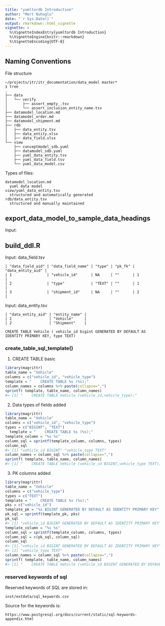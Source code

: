 ```yaml
---
title: "yumltordb Introduction"
author: "Mert Nuhoglu"
date: "`r Sys.Date()`"
output: rmarkdown::html_vignette
vignette: >
  %\VignetteIndexEntry{yumltordb Introduction}
  %\VignetteEngine{knitr::rmarkdown}
  %\VignetteEncoding{UTF-8}
---
```


## Naming Conventions

File structure

    ~/projects/itr/itr_documentation/data_model master*
    ❯ tree
    .
    ├── data
    │   └── verify
    │       ├── assert_empty_.tsv
    │       └── assert_inclusion_entity_name.tsv
    ├── datamodel_location.md
    ├── datamodel_order.md
    ├── datamodel_shipment.md
    ├── rdb
    │   ├── data_entity.tsv
    │   ├── data_entity.xlsx
    │   ├── data_field.xlsx
    └── view
        ├── conceptmodel_sdb.yuml
        ├── datamodel_sdb.yuml
        ├── yuml_data_entity.tsv
        ├── yuml_data_field.tsv
        └── yuml_data_model.csv

Types of files:

    datamodel_location.md
      yuml data model
    view/yuml_data_entity.tsv
      structured and automatically generated
    rdb/data_entity.tsv
      structured and manually maintained

## export_data_model_to_sample_data_headings

Input:

## build_ddl.R

Input: data_field.tsv

    | "data_field_aid" | "data_field_name" | "type" | "pk_fk" | "data_entity_aid" |
    | 1                | "vehicle_id"      | NA     | ""      | 1                 |
    | 2                | "type"            | "TEXT" | ""      | 1                 |
    | 3                | "shipment_id"     | NA     | ""      | 2                 |

Input: data_entity.tsv

    | "data_entity_aid" | "entity_name" |
    | 1                 | "Vehicle"     |
    | 2                 | "Shipment"    |

    CREATE TABLE Vehicle ( vehicle_id bigint GENERATED BY DEFAULT AS IDENTITY PRIMARY KEY, type TEXT)

### create_table_sql_template()

1. CREATE TABLE basic

```r
library(magrittr)
table_name = "Vehicle"
columns = c("vehicle_id", "vehicle_type")
template = "    CREATE TABLE %s (%s);"
column_names = columns %>% paste(collapse=",")
sprintf( template, table_name, column_names)
#> [1] "    CREATE TABLE Vehicle (vehicle_id,vehicle_type);"
```

2. Data types of fields added 

```r
library(magrittr)
table_name = "Vehicle"
columns = c("vehicle_id", "vehicle_type")
types = c("BIGINT", "TEXT")
  template = "    CREATE TABLE %s (%s);"
template_column = "%s %s"
column_sql = sprintf(template_column, columns, types)
column_sql
#> [1] "vehicle_id BIGINT" "vehicle_type TEXT"
column_names = column_sql %>% paste(collapse=",")
sprintf( template, table_name, column_names)
#> [1] "    CREATE TABLE Vehicle (vehicle_id BIGINT,vehicle_type TEXT);"
```

3. PK columns added

```r
library(magrittr)
table_name = "Vehicle"
columns = c("vehicle_type")
types = c("TEXT")
template = "    CREATE TABLE %s (%s);"
pks = c("vehicle_id")
template_pk = "%s BIGINT GENERATED BY DEFAULT AS IDENTITY PRIMARY KEY"
pk_sql = sprintf(template_pk, pks)
pk_sql
#> [1] "vehicle_id BIGINT GENERATED BY DEFAULT AS IDENTITY PRIMARY KEY"
template_column = "%s %s"
column_sql = sprintf(template_column, columns, types)
column_sql = c(pk_sql, column_sql)
column_sql
#> [1] "vehicle_id BIGINT GENERATED BY DEFAULT AS IDENTITY PRIMARY KEY"
#> [2] "vehicle_type TEXT"
column_names = column_sql %>% paste(collapse=",")
sprintf( template, table_name, column_names)
#> [1] "    CREATE TABLE Vehicle (vehicle_id BIGINT GENERATED BY DEFAULT AS IDENTITY PRIMARY KEY,vehicle_type TEXT);"
```

### reserved keywords of sql

Reserved keywords of SQL are stored in:

    inst/extdata/sql_keywords.csv

Source for the keywords is:

    https://www.postgresql.org/docs/current/static/sql-keywords-appendix.html

